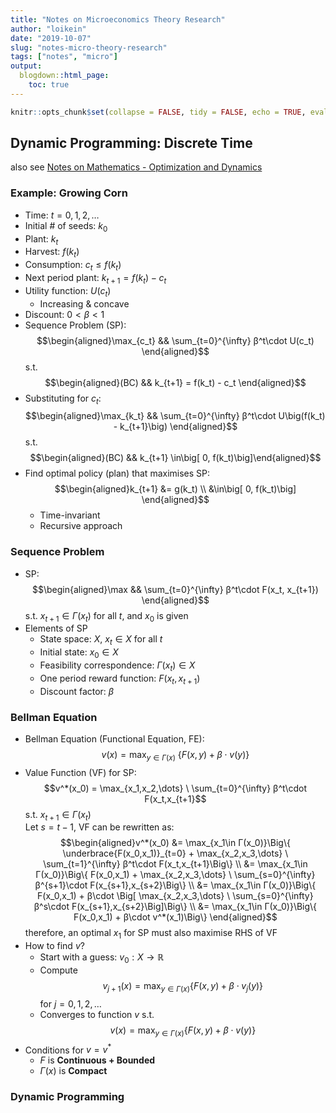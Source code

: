 ```yaml
---
title: "Notes on Microeconomics Theory Research"
author: "loikein"
date: "2019-10-07"
slug: "notes-micro-theory-research"
tags: ["notes", "micro"]
output:
  blogdown::html_page:
    toc: true
---
```


```r
knitr::opts_chunk$set(collapse = FALSE, tidy = FALSE, echo = TRUE, eval = FALSE)
```

## Dynamic Programming: Discrete Time

also see [Notes on Mathematics \- Optimization and Dynamics](/../01/notes-math-optimization-dynamics/#dynamics)

### Example: Growing Corn

- Time: $t=0,1,2,\dots$
- Initial # of seeds: $k_0$
- Plant: $k_t$
- Harvest: $f(k_t)$
- Consumption: $c_t\leq f(k_t)$
- Next period plant: $k_{t+1} = f(k_t) - c_t$
- Utility function: $U(c_t)$
    - Increasing & concave
- Discount: $0<β<1$
- Sequence Problem (SP):
$$\begin{aligned}\max_{c_t} && \sum_{t=0}^{\infty} β^t\cdot U(c_t) \end{aligned}$$
s.t.
$$\begin{aligned}(BC) && k_{t+1} = f(k_t) - c_t \end{aligned}$$
- Substituting for $c_t$:
$$\begin{aligned}\max_{k_t} && \sum_{t=0}^{\infty} β^t\cdot U\big(f(k_t) - k_{t+1}\big) \end{aligned}$$
s.t.
$$\begin{aligned}(BC) && k_{t+1} \in\big[ 0, f(k_t)\big]\end{aligned}$$
- Find optimal policy (plan) that maximises SP:
$$\begin{aligned}k_{t+1} &= g(k_t) \\ &\in\big[ 0, f(k_t)\big] \end{aligned}$$
    - Time-invariant
    - Recursive approach

### Sequence Problem

- SP:
$$\begin{aligned}\max && \sum_{t=0}^{\infty} β^t\cdot F(x_t, x_{t+1}) \end{aligned}$$
s.t. $x_{t+1}\in Γ(x_t)$ for all $t$, and $x_0$ is given
- Elements of SP
    - State space: $X$, $x_t\in X$ for all $t$
    - Initial state: $x_0\in X$
    - Feasibility correspondence: $Γ(x_t)\in X$
    - One period reward function: $F(x_t, x_{t+1})$
    - Discount factor: $β$

### Bellman Equation

- Bellman Equation (Functional Equation, FE):
$$v(x) = \max_{y\in Γ(x)} \ \big\{ F(x,y) + β\cdot v(y) \big\}$$
- Value Function (VF) for SP: 
$$v^*(x_0) = \max_{x_1,x_2,\dots} \ \sum_{t=0}^{\infty} β^t\cdot F(x_t,x_{t+1}$$
s.t. $x_{t+1} \in Γ(x_t)$  
Let $s=t-1$, VF can be rewritten as:
$$\begin{aligned}v^*(x_0) &= \max_{x_1\in Γ(x_0)}\Big\{ \underbrace{F(x_0,x_1)}_{t=0} + \max_{x_2,x_3,\dots} \ \sum_{t=1}^{\infty} β^t\cdot F(x_t,x_{t+1}\Big\} \\
&= \max_{x_1\in Γ(x_0)}\Big\{ F(x_0,x_1) + \max_{x_2,x_3,\dots} \ \sum_{s=0}^{\infty} β^{s+1}\cdot F(x_{s+1},x_{s+2}\Big\} \\
&= \max_{x_1\in Γ(x_0)}\Big\{ F(x_0,x_1) + β\cdot \Big[ \max_{x_2,x_3,\dots} \ \sum_{s=0}^{\infty} β^s\cdot F(x_{s+1},x_{s+2}\Big]\Big\} \\
&= \max_{x_1\in Γ(x_0)}\Big\{ F(x_0,x_1) + β\cdot v^*(x_1)\Big\} \end{aligned}$$
therefore, an optimal $x_1$ for SP must also maximise RHS of VF
- How to find $v$?
    - Start with a guess: $v_0: X\to\mathbb{R}$
    - Compute $$v_{j+1}(x) = \max_{y\in Γ(x)}\Big\{ F(x,y) + β\cdot v_j(y) \Big\}$$ for $j=0,1,2,\dots$
    - Converges to function $v$ s.t. 
    $$v(x) = \max_{y\in Γ(x)}\Big\{ F(x,y) + β\cdot v(y) \Big\}$$
- Conditions for $v = v^*$
    - $F$ is __Continuous + Bounded__
    - $Γ(x)$ is __Compact__

### Dynamic Programming




